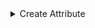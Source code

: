 
<details>
<summary>Create Attribute</summary>
<Tabs>
<TabItem value="go" label="Go">

```go
package main

import (
	"context"
	"crypto/rand"
	"log"

	"github.com/opentdf/platform/protocol/go/policy"
	"github.com/opentdf/platform/protocol/go/policy/attributes"
	"github.com/opentdf/platform/protocol/go/policy/namespaces"
	"github.com/opentdf/platform/sdk"
)

func main() {

	platformEndpoint := "http://localhost:8080"

	// Create a new client
	client, err := sdk.New(
		platformEndpoint,
		sdk.WithClientCredentials("opentdf", "secret", nil),
	)

	if err != nil {
		log.Fatal(err)
	}

	// List namespaces to get a namespace ID
	listResponse, err := client.Namespaces.ListNamespaces(context.Background(), &namespaces.ListNamespacesRequest{})
	if err != nil {
		log.Fatalf("failed to list namespaces: %s", err)
	}

	if len(listResponse.GetNamespaces()) == 0 {
		log.Fatal("no namespaces found")
	}

	namespaceID := listResponse.GetNamespaces()[0].GetId()

	// Create a new attribute
	attrRequest := &attributes.CreateAttributeRequest{
		NamespaceId: namespaceID,
		Name:        "role" + "-" + rand.Text()[:4],
		Rule:        policy.AttributeRuleTypeEnum_ATTRIBUTE_RULE_TYPE_ENUM_ANY_OF,
		Values:      []string{"admin", "developer", "guest"},
	}

	attribute, err := client.Attributes.CreateAttribute(context.Background(), attrRequest)
	if err != nil {
		log.Fatal(err)
	}
	log.Printf("Created attribute: %s with ID: %s in namespace: %s\n", attribute.GetAttribute().Name, attribute.GetAttribute().GetId(), namespaceID)
}
```

</TabItem>
<TabItem value="java" label="Java">

```java
package io.opentdf.platform;
import io.opentdf.platform.sdk.*;

import java.util.concurrent.ExecutionException;

import io.opentdf.platform.policy.AttributeRuleTypeEnum;

import io.opentdf.platform.policy.attributes.*;
import io.opentdf.platform.policy.Attribute;

import java.util.Arrays;

public class CreateAttribute {
    public static void main(String[] args) throws ExecutionException, InterruptedException{

        String clientId = "opentdf";
        String clientSecret = "secret";
        String platformEndpoint = "http://localhost:8080";

        SDKBuilder builder = new SDKBuilder();
        SDK sdk = builder.platformEndpoint(platformEndpoint)
                .clientSecret(clientId, clientSecret).useInsecurePlaintextConnection(true)
                .build();

        CreateAttributeRequest request = CreateAttributeRequest.newBuilder()
        .setNamespaceId("877990d1-609b-42ab-a273-4253b8b321eb")
        .setName("test")
        .setRule(AttributeRuleTypeEnum.forNumber(AttributeRuleTypeEnum.ATTRIBUTE_RULE_TYPE_ENUM_ALL_OF_VALUE))
        .addAllValues(Arrays.asList("test1", "test2")).build();

        CreateAttributeResponse resp = sdk.getServices().attributes().createAttribute(request).get();

        Attribute attribute = resp.getAttribute();

    }
}
```

</TabItem>
<TabItem value="js" label="Javascript">

```javascript
```

</TabItem>
</Tabs>
</details>